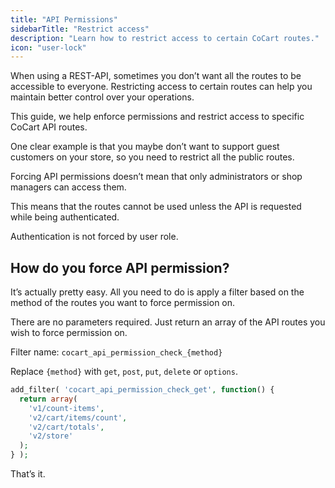 ```yaml
---
title: "API Permissions"
sidebarTitle: "Restrict access"
description: "Learn how to restrict access to certain CoCart routes."
icon: "user-lock"
---
```


When using a REST-API, sometimes you don’t want all the routes to be accessible to everyone. Restricting access to certain routes can help you maintain better control over your operations.

This guide, we help enforce permissions and restrict access to specific CoCart API routes.

One clear example is that you maybe don’t want to support guest customers on your store, so you need to restrict all the public routes.

<Info>
    Forcing API permissions doesn’t mean that only administrators or shop managers can access them.
</Info>

This means that the routes cannot be used unless the API is requested while being authenticated.

<Note>
    Authentication is not forced by user role.
</Note>

## How do you force API permission?

It’s actually pretty easy. All you need to do is apply a filter based on the method of the routes you want to force permission on.

There are no parameters required. Just return an array of the API routes you wish to force permission on.

Filter name: `cocart_api_permission_check_{method}`

Replace `{method}` with `get`, `post`, `put`, `delete` or `options`.

```php
add_filter( 'cocart_api_permission_check_get', function() {
  return array(
    'v1/count-items',
    'v2/cart/items/count',
    'v2/cart/totals',
    'v2/store'
  );
} );
```

That’s it.